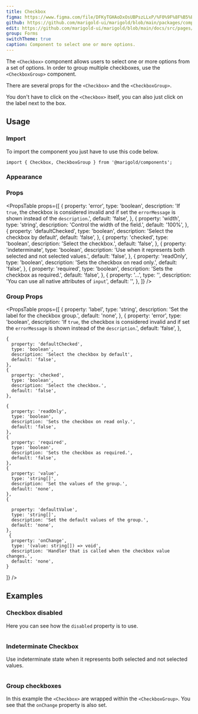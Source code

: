 ```yaml
---
title: Checkbox
figma: https://www.figma.com/file/DFKyTGHAoDxOsUBPszLLxP/%F0%9F%8F%B5%EF%B8%8FMarigold?node-id=467%3A159
github: https://github.com/marigold-ui/marigold/blob/main/packages/components/src/Checkbox/Checkbox.tsx
edit: https://github.com/marigold-ui/marigold/blob/main/docs/src/pages/components/checkbox.mdx
group: Forms
switchTheme: true
caption: Component to select one or more options.
---
```


The `<Checkbox>` component allows users to select one or more options from a set of options. In order to group multiple checkboxes, use the `<CheckboxGroup>` component.

There are several props for the `<Checkbox>` and the `<CheckboxGroup>`.

You don't have to click on the `<Checkbox>` itself, you can also just click on the label next to the box.

<Preview>
  <CheckboxDemo />
</Preview>

## Usage

### Import

To import the component you just have to use this code below.

```tsx onlyCode
import { Checkbox, CheckboxGroup } from '@marigold/components';
```

### Appearance

<AppearanceTable component={title} />

### Props

<PropsTable
  props={[
    {
      property: 'error',
      type: 'boolean',
      description:
        'If `true`, the checkbox is considered invalid and if set the `errorMessage` is shown instead of the `description`.',
      default: 'false',
    },
    {
      property: 'width',
      type: 'string',
      description: 'Control the width of the field.',
      default: '100%',
    },
    {
      property: 'defaultChecked',
      type: 'boolean',
      description: 'Select the checkbox by default',
      default: 'false',
    },
    {
      property: 'checked',
      type: 'boolean',
      description: 'Select the checkbox.',
      default: 'false',
    },
    {
      property: 'indeterminate',
      type: 'boolean',
      description:
        'Use when it represents both selected and not selected values.',
      default: 'false',
    },
    {
      property: 'readOnly',
      type: 'boolean',
      description: 'Sets the checkbox on read only.',
      default: 'false',
    },
    {
      property: 'required',
      type: 'boolean',
      description: 'Sets the checkbox as required.',
      default: 'false',
    },
    {
      property: '...',
      type: '',
      description: 'You can use all native attributes of `input`',
      default: '',
    },
  ]}
/>

### Group Props

<PropsTable
  props={[
     {
      property: 'label',
      type: 'string',
      description: 'Set the label for the checkbox group.',
      default: 'none',
    },
    {
      property: 'error',
      type: 'boolean',
      description:
        'If `true`, the checkbox is considered invalid and if set the `errorMessage` is shown instead of the `description`.',
      default: 'false',
    },

    {
      property: 'defaultChecked',
      type: 'boolean',
      description: 'Select the checkbox by default',
      default: 'false',
    },
    {
      property: 'checked',
      type: 'boolean',
      description: 'Select the checkbox.',
      default: 'false',
    },

    {
      property: 'readOnly',
      type: 'boolean',
      description: 'Sets the checkbox on read only.',
      default: 'false',
    },
    {
      property: 'required',
      type: 'boolean',
      description: 'Sets the checkbox as required.',
      default: 'false',
    },
    {
      property: 'value',
      type: 'string[]',
      description: 'Set the values of the group.',
      default: 'none',
    },
    {

      property: 'defaultValue',
      type: 'string[]',
      description: 'Set the default values of the group.',
      default: 'none',
    },
     {
      property: 'onChange',
      type: '(value: string[]) => void',
      description: 'Handler that is called when the checkbox value changes.',
      default: 'none',
    }

]}
/>

## Examples

### Checkbox disabled

Here you can see how the `disabled` property is to use.

```tsx preview file=components/Checkbox/checkbox-disabled.demo.tsx

```

### Indeterminate Checkbox

Use indeterminate state when it represents both selected and not selected values.

```tsx preview file=components/Checkbox/checkbox-indeterminate.demo.tsx

```

### Group checkboxes

In this example the `<Checkbox>` are wrapped within the `<CheckboxGroup>`. You see that the `onChange` property is also set.

```tsx preview file=components/Checkbox/checkbox-group.demo.tsx

```
